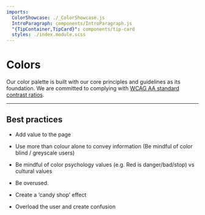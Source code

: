 ```yaml
---
imports:
  ColorShowcase: ./_ColorShowcase.js
  IntroParagraph: components/IntroParagraph.js
  "{TipContainer,TipCard}": components/tip-card
  styles: ./index.module.scss
---
```


# Colors

<IntroParagraph>

Our color palette is built with our core principles and guidelines as its foundation. We are committed to complying with [WCAG AA standard contrast ratios](https://www.w3.org/TR/WCAG20/#visual-audio-contrast-contrast).

</IntroParagraph>

---

<ColorShowcase />

## Best practices

<TipContainer>
<TipCard title="Colors should…" type="tip">

- Add value to the page

- Use more than colour alone to convey information (Be mindful of color blind / greyscale users)

- Be mindful of color psychology values (e.g. Red is danger/bad/stop) vs cultural values

</TipCard>
<TipCard title="Colors should not…" type="warning">

- Be overused.

- Create a ‘candy shop’ effect

- Overload the user and create confusion

</TipCard>
</TipContainer>
